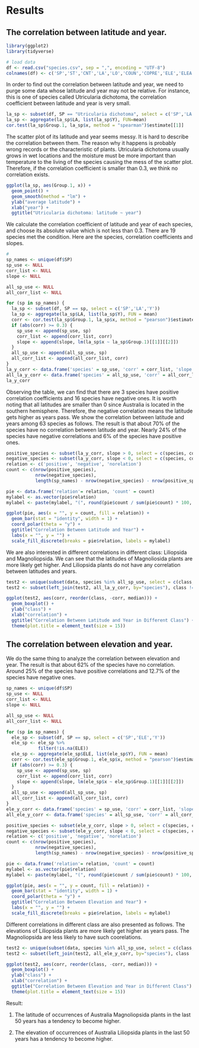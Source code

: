 # Results
## The correlation between latitude and year.
```r
library(ggplot2)
library(tidyverse)
```

```r
# load data
df <- read.csv("species.csv", sep = ",", encoding = "UTF-8")
colnames(df) <- c('SP','ST','CNT','LA','LO','COUN','COPRE','ELE','ELEA','DP','DPA','M','Y','SK')
```

In order to find out the correlation between latitude and year, we need to purge some data whose latitude and year may not be relative. For instance, this is one of species called Utricularia dichotoma, the correlation coefficient between latitude and year is very small. 

```r
la_sp <- subset(df, SP == "Utricularia dichotoma", select = c('SP','LA','Y'))
la_sp <- aggregate(la_sp$LA, list(la_sp$Y), FUN=mean)
cor.test(la_sp$Group.1, la_sp$x, method = "spearman")$estimate[[1]]
```

The scatter plot of its latitude and year seems messy. It is hard to describe the correlation between them. The reason why it happens is probably wrong records or the characteristic of plants. Utricularia dichotoma usually grows in wet locations and the moisture must be more important than temperature to the living of the species causing the mess of the scatter plot. Therefore, if the correlation coefficient is smaller than 0.3, we think no correlation exists.

```r
ggplot(la_sp, aes(Group.1, x)) +
  geom_point() + 
  geom_smooth(method = "lm") +
  ylab("average latitude") +
  xlab("year") +
  ggtitle("Utricularia dichotoma: latitude ~ year")
```

We calculate the correlation coefficient of latitude and year of each species, and choose its absolute value which is not less than 0.3. There are 19 species met the condition. Here are the species, correlation coefficients and slopes.

```r
# 
sp_names <- unique(df$SP)
sp_use <- NULL
corr_list <- NULL
slope <- NULL

all_sp_use <- NULL
all_corr_list <- NULL

for (sp in sp_names) {
  la_sp <- subset(df, SP == sp, select = c('SP','LA','Y'))
  la_sp <- aggregate(la_sp$LA, list(la_sp$Y), FUN = mean)
  corr <- cor.test(la_sp$Group.1, la_sp$x, method = "pearson")$estimate
  if (abs(corr) >= 0.3) {
    sp_use <- append(sp_use, sp)
    corr_list <- append(corr_list, corr)
    slope <- append(slope, lm(la_sp$x ~ la_sp$Group.1)[[1]][[2]])
  }
  all_sp_use <- append(all_sp_use, sp)
  all_corr_list <- append(all_corr_list, corr)
}
la_y_corr <- data.frame('species' = sp_use, 'corr' = corr_list, 'slope' = slope)
all_la_y_corr <- data.frame('species' = all_sp_use, 'corr' = all_corr_list)
la_y_corr
```

Observing the table, we can find that there are 3 species have positive correlation coefficients and 16 species have negative ones. It is worth noting that all latitudes are smaller than 0 since Australia is located in the southern hemisphere. Therefore, the negative correlation means the latitude gets higher as years pass. We show the correlation between latitude and years among 63 species as follows. The result is that about 70% of the species have no correlation between latitude and year. Nearly 24% of the species have negative correlations and 6% of the species have positive ones.

```r
positive_species <- subset(la_y_corr, slope > 0, select = c(species, corr))
negative_species <- subset(la_y_corr, slope < 0, select = c(species, corr))
relation <- c('positive', 'negative', 'norelation')
count <- c(nrow(positive_species), 
           nrow(negative_species), 
           length(sp_names) - nrow(negative_species) - nrow(positive_species))

pie <- data.frame('relation'= relation, 'count' = count)
mylabel <- as.vector(pie$relation)
mylabel <- paste(mylabel, "(", round(pie$count / sum(pie$count) * 100, 2), "%) ", sep = "") 

ggplot(pie, aes(x = "", y = count, fill = relation)) +
  geom_bar(stat = "identity", width = 1) +
  coord_polar(theta = "y") +
  ggtitle("Correlation Between Latitude and Year") +
  labs(x = "", y = "") +
  scale_fill_discrete(breaks = pie$relation, labels = mylabel)
```

We are also interested in different correlations in different class: Liliopsida and Magnoliopsida. We can see that the latitudes of Magnoliosida plants are more likely get higher. And Liliopsida plants do not have any correlation between latitudes and years.

```r
test2 <- unique(subset(data, species %in% all_sp_use, select = c(class, species)))
test2 <- subset(left_join(test2, all_la_y_corr, by="species"), class != "Pinopsida")

ggplot(test2, aes(corr, reorder(class, -corr, median))) +
  geom_boxplot() +
  ylab("class") +
  xlab("correlation") +
  ggtitle("Correlation Between Latitude and Year in Different Class") +
  theme(plot.title = element_text(size = 15))
```

## The correlation between elevation and year.

We do the same thing to analyze the correlation between elevation and year. The result is that about 62% of the species have no correlation. Around 25% of the species have positive correlations and 12.7% of the species have negative ones.

```r
sp_names <- unique(df$SP)
sp_use <- NULL
corr_list <- NULL
slope <- NULL

all_sp_use <- NULL
all_corr_list <- NULL

for (sp in sp_names) {
  ele_sp <- subset(df, SP == sp, select = c('SP','ELE','Y'))
  ele_sp <- ele_sp %>%
            filter(!is.na(ELE))
  ele_sp <- aggregate(ele_sp$ELE, list(ele_sp$Y), FUN = mean)
  corr <- cor.test(ele_sp$Group.1, ele_sp$x, method = "pearson")$estimate
  if (abs(corr) >= 0.3) {
    sp_use <- append(sp_use, sp)
    corr_list <- append(corr_list, corr)
    slope <- append(slope, lm(ele_sp$x ~ ele_sp$Group.1)[[1]][[2]])
  }
  all_sp_use <- append(all_sp_use, sp)
  all_corr_list <- append(all_corr_list, corr)  
}
ele_y_corr <- data.frame('species' = sp_use, 'corr' = corr_list, 'slope' = slope)
all_ele_y_corr <- data.frame('species' = all_sp_use, 'corr' = all_corr_list)

positive_species <- subset(ele_y_corr, slope > 0, select = c(species, corr))
negative_species <- subset(ele_y_corr, slope < 0, select = c(species, corr))
relation <- c('positive', 'negative', 'norelation')
count <- c(nrow(positive_species), 
           nrow(negative_species), 
           length(sp_names) - nrow(negative_species) - nrow(positive_species))

pie <- data.frame('relation'= relation, 'count' = count)
mylabel <- as.vector(pie$relation)
mylabel <- paste(mylabel, "(", round(pie$count / sum(pie$count) * 100, 2), "%) ", sep = "") 

ggplot(pie, aes(x = "", y = count, fill = relation)) +
  geom_bar(stat = "identity", width = 1) +
  coord_polar(theta = "y") +
  ggtitle("Correlation Between Elevation and Year") +
  labs(x = "", y = "") +
  scale_fill_discrete(breaks = pie$relation, labels = mylabel)
```

Different correlations in different class are also presented as follows. The elevations of Liliopsida plants are more likely get higher as years pass. The Magnoliopsida are less likely to have such coorelations.

```r
test2 <- unique(subset(data, species %in% all_sp_use, select = c(class, species)))
test2 <- subset(left_join(test2, all_ele_y_corr, by="species"), class != "Pinopsida")

ggplot(test2, aes(corr, reorder(class, -corr, median))) +
  geom_boxplot() +
  ylab("class") +
  xlab("correlation") +
  ggtitle("Correlation Between Elevation and Year in Different Class") +
  theme(plot.title = element_text(size = 15))
```

Result:

1. The latitude of occurrences of Australia Magnoliopsida plants in the last 50 years has a tendency to become higher.

2. The elevation of occurrences of Australia Liliopsida plants in the last 50 years has a tendency to become higher.